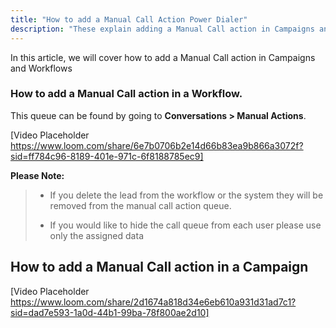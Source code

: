 ```yaml
---
title: "How to add a Manual Call Action Power Dialer"
description: "These explain adding a Manual Call action in Campaigns and Workflows."
---
```


In this article, we will cover how to add a Manual Call action in Campaigns and Workflows

### How to add a Manual Call action in a Workflow.

This queue can be found by going to  **Conversations > Manual Actions**.

[Video Placeholder https://www.loom.com/share/6e7b0706b2e14d66b83ea9b866a3072f?sid=ff784c96-8189-401e-971c-6f8188785ec9]

**Please Note:**
>- If you delete the lead from the workflow or the system they will be removed from the manual call action queue.   
>  
>- If you would like to hide the call queue from each user please use only the assigned data 

## How to add a Manual Call action in a Campaign

[Video Placeholder https://www.loom.com/share/2d1674a818d34e6eb610a931d31ad7c1?sid=dad7e593-1a0d-44b1-99ba-78f800ae2d10]